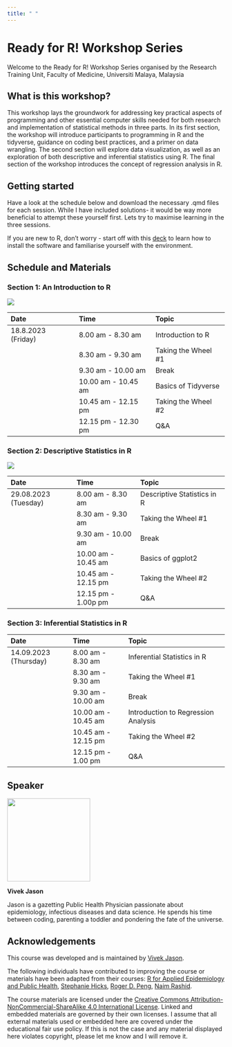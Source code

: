 ```yaml
---
title: " "
---
```


# **Ready for R! Workshop Series**

Welcome to the Ready for R! Workshop Series organised by the Research Training Unit, Faculty of Medicine, Universiti Malaya, Malaysia

## **What is this workshop?**

This workshop lays the groundwork for addressing key practical aspects of programming and other essential computer skills needed for both research and implementation of statistical methods in three parts. In its first section, the workshop will introduce participants to programming in R and the tidyverse, guidance on coding best practices, and a primer on data wrangling. The second section will explore data visualization, as well as an exploration of both descriptive and inferential statistics using R. The final section of the workshop introduces the concept of regression analysis in R.

## **Getting started**

Have a look at the schedule below and download the necessary .qmd files for each session. While I have included solutions- it would be way more beneficial to attempt these yourself first. Lets try to maximise learning in the three sessions.

If you are new to R, don't worry - start off with this [deck](http://vivekjason.com/StatsComputingR_sbdr2023/installation.html#/title-slide) to learn how to install the software and familiarise yourself with the environment.

## Schedule and Materials

### Section 1: An Introduction to R

![](images/intro.png)

| Date               | Time                | Topic               |
|:-------------------|:--------------------|:--------------------|
| 18.8.2023 (Friday) | 8.00 am - 8.30 am   | Introduction to R   |
|                    | 8.30 am - 9.30 am   | Taking the Wheel #1 |
|                    | 9.30 am - 10.00 am  | Break               |
|                    | 10.00 am - 10.45 am | Basics of Tidyverse |
|                    | 10.45 am - 12.15 pm | Taking the Wheel #2 |
|                    | 12.15 pm - 12.30 pm | Q&A                 |

### Section 2: Descriptive Statistics in R

![](images/descriptive.png)

| Date                 | Time                | Topic                       |
|:---------------------|:--------------------|:----------------------------|
| 29.08.2023 (Tuesday) | 8.00 am - 8.30 am   | Descriptive Statistics in R |
|                      | 8.30 am - 9.30 am   | Taking the Wheel #1         |
|                      | 9.30 am - 10.00 am  | Break                       |
|                      | 10.00 am - 10.45 am | Basics of ggplot2           |
|                      | 10.45 am - 12.15 pm | Taking the Wheel #2         |
|                      | 12.15 pm - 1.00p pm | Q&A                         |

### Section 3: Inferential Statistics in R

| Date                  | Time                | Topic                               |
|:----------------------|:--------------------|:------------------------------------|
| 14.09.2023 (Thursday) | 8.00 am - 8.30 am   | Inferential Statistics in R         |
|                       | 8.30 am - 9.30 am   | Taking the Wheel #1                 |
|                       | 9.30 am - 10.00 am  | Break                               |
|                       | 10.00 am - 10.45 am | Introduction to Regression Analysis |
|                       | 10.45 am - 12.15 pm | Taking the Wheel #2                 |
|                       | 12.15 pm - 1.00 pm  | Q&A                                 |

## Speaker

![](images/1688354405314.png){fig-align="left" width="2in"}

**Vivek Jason**

Jason is a gazetting Public Health Physician passionate about epidemiology, infectious diseases and data science. He spends his time between coding, parenting a toddler and pondering the fate of the universe.

## **Acknowledgements**

This course was developed and is maintained by [Vivek Jason](https://github.com/vivekjason).

The following individuals have contributed to improving the course or materials have been adapted from their courses: [R for Applied Epidemiology and Public Health](https://epirhandbook.com/en/), [Stephanie Hicks](https://www.stephaniehicks.com/), [Roger D. Peng](https://github.com/rdpeng), [Naim Rashid](https://naimurashid.github.io/).

The course materials are licensed under the [Creative Commons Attribution-NonCommercial-ShareAlike 4.0 International License](https://creativecommons.org/licenses/by-nc-sa/4.0/). Linked and embedded materials are governed by their own licenses. I assume that all external materials used or embedded here are covered under the educational fair use policy. If this is not the case and any material displayed here violates copyright, please let me know and I will remove it.
